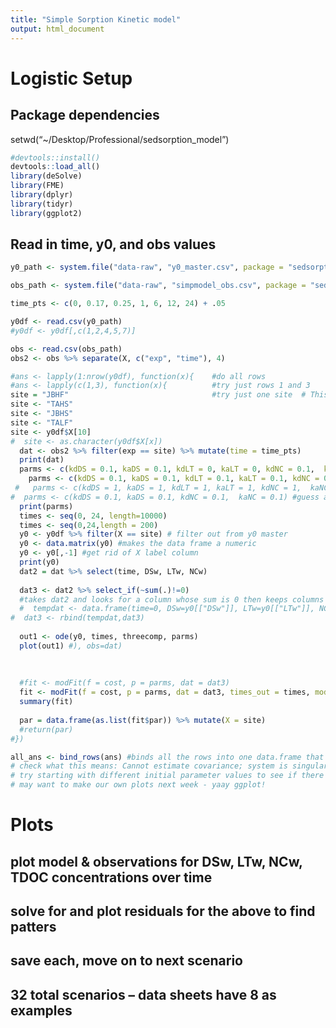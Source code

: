 ```yaml
---
title: "Simple Sorption Kinetic model"
output: html_document
---
```

# Logistic Setup

## Package dependencies
setwd("~/Desktop/Professional/sedsorption_model")
```r
#devtools::install()
devtools::load_all()
library(deSolve)
library(FME)
library(dplyr)
library(tidyr)
library(ggplot2)

```

## Read in time, y0, and obs values
```r
y0_path <- system.file("data-raw", "y0_master.csv", package = "sedsorption") 

obs_path <- system.file("data-raw", "simpmodel_obs.csv", package = "sedsorption") 

time_pts <- c(0, 0.17, 0.25, 1, 6, 12, 24) + .05

y0df <- read.csv(y0_path)
#y0df <- y0df[,c(1,2,4,5,7)]

obs <- read.csv(obs_path)
obs2 <- obs %>% separate(X, c("exp", "time"), 4)


```

```r
#ans <- lapply(1:nrow(y0df), function(x){    #do all rows
#ans <- lapply(c(1,3), function(x){          #try just rows 1 and 3
site = "JBHF"                                #try just one site  # This site needs to run the 2-compartment model
site <- "TAHS"
site <- "JBHS"
site <- "TALF"
site <- y0df$X[10]
#  site <- as.character(y0df$X[x])
  dat <- obs2 %>% filter(exp == site) %>% mutate(time = time_pts)
  print(dat)
  parms <- c(kdDS = 0.1, kaDS = 0.1, kdLT = 0, kaLT = 0, kdNC = 0.1,  kaNC = 0.1) #guess at k's
    parms <- c(kdDS = 0.1, kaDS = 0.1, kdLT = 0.1, kaLT = 0.1, kdNC = 0.1,  kaNC = 0.1) #guess at k's
 #   parms <- c(kdDS = 1, kaDS = 1, kdLT = 1, kaLT = 1, kdNC = 1,  kaNC = 1) #guess at k's
#  parms <- c(kdDS = 0.1, kaDS = 0.1, kdNC = 0.1,  kaNC = 0.1) #guess at k's
  print(parms)
  times <- seq(0, 24, length=10000)
  times <- seq(0,24,length = 200)
  y0 <- y0df %>% filter(X == site) # filter out from y0 master
  y0 <- data.matrix(y0) #makes the data frame a numeric
  y0 <- y0[,-1] #get rid of X label column
  print(y0)
  dat2 = dat %>% select(time, DSw, LTw, NCw)
 
  dat3 <- dat2 %>% select_if(~sum(.)!=0)
  #takes dat2 and looks for a column whose sum is 0 then keeps columns that are not
  #  tempdat <- data.frame(time=0, DSw=y0[["DSw"]], LTw=y0[["LTw"]], NCw=y0[["NCw"]])
#  dat3 <- rbind(tempdat,dat3)
  
  out1 <- ode(y0, times, threecomp, parms)
  plot(out1) #), obs=dat)
  
  
  
  #fit <- modFit(f = cost, p = parms, dat = dat3)
  fit <- modFit(f = cost, p = parms, dat = dat3, times_out = times, model = threecomp, initial = y0, lower = rep(0.0,6))
  summary(fit)
  
  par = data.frame(as.list(fit$par)) %>% mutate(X = site)
  #return(par)
#})

all_ans <- bind_rows(ans) #binds all the rows into one data.frame that can be saved to csv
# check what this means: Cannot estimate covariance; system is singular
# try starting with different initial parameter values to see if there are different local minima for best parameters
# may want to make our own plots next week - yaay ggplot!
```

# Plots
## plot model & observations for DSw, LTw, NCw, TDOC concentrations over time
## solve for and plot residuals for the above to find patters
## save each, move on to next scenario

## 32 total scenarios -- data sheets have 8 as examples
